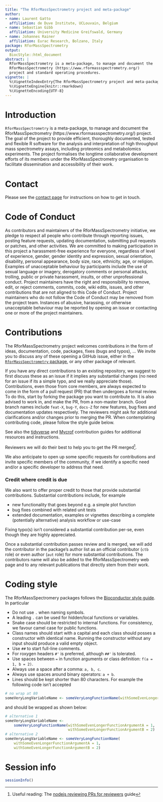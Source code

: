 ```yaml
---
title: "The RforMassSpectrometry project and meta-package"
author:
- name: Laurent Gatto
  affiliation: de Duve Institute, UCLouvain, Belgium
- name: Sebastian Gibb
  affiliation: University Medicine Greifswald, Germany
- name: Johannes Rainer
  affiliation: Eurac Research, Bolzano, Italy
package: RforMassSpectrometry
output:
  BiocStyle::html_document
abstract: |
  RforMassSpectrometry is a meta-package, to manage and document the
  RforMassSpectrometry (https://www.rformassspectrometry.org/)
  project and standard operating procedures.
vignette: |
  %\VignetteIndexEntry{The RforMassSpectrometry project and meta-package}
  %\VignetteEngine{knitr::rmarkdown}
  %\VignetteEncoding{UTF-8}
---
```


# Introduction

`RforMassSpectrometry` is a meta-package, to manage and document the
RforMassSpectrometry (https://www.rformassspectrometry.org/)
project. The goal of the project to provide efficient, thoroughly
documented, tested and flexible R software for the analysis and
interpretation of high throughput mass spectrometry assays, including
proteomics and metabolomics experiments. The project formalises the
longtime collaborative development efforts of its members under the
RforMassSpectrometry organisation to facilitate dissemination and
accessibility of their work.

# Contact

Please see the [contact
page](https://www.rformassspectrometry.org/contact/) for instructions
on how to get in touch.

# Code of Conduct

As contributors and maintainers of the RforMassSpectrometry
initiative, we pledge to respect all people who contribute through
reporting issues, posting feature requests, updating documentation,
submitting pull requests or patches, and other activities. We are
committed to making participation in this project a harassment-free
experience for everyone, regardless of level of experience, gender,
gender identity and expression, sexual orientation, disability,
personal appearance, body size, race, ethnicity, age, or
religion. Examples of unacceptable behaviour by participants include
the use of sexual language or imagery, derogatory comments or personal
attacks, trolling, public or private harassment, insults, or other
unprofessional conduct. Project maintainers have the right and
responsibility to remove, edit, or reject comments, commits, code,
wiki edits, issues, and other contributions that are not aligned to
this Code of Conduct. Project maintainers who do not follow the Code
of Conduct may be removed from the project team. Instances of abusive,
harassing, or otherwise unacceptable behaviour may be reported by
opening an issue or contacting one or more of the project maintainers.

# Contributions

The RforMassSpectrometry project welcomes contributions in the form of
ideas, documentation, code, packages, fixes (bugs and typos), ... We
invite you to discuss any of these opening a GitHub issue, either in
the [`RforMassSpectrometry`
package](https://github.com/rformassspectrometry/RforMassSpectrometry/issues),
or any other package of relevant.

If you have any direct contributions to an existing repository, we
suggest to first discuss these as an issue if it implies any
substantial changes (no need for an issue if its a simple typo, and we
really appreciate those). Contributions, even those from core members,
are always expected to come in the form of a pull request (PR) that
then undergoes a formal review. To do this, start by forking the
package you want to contribute to. It is also advised to work in, and
make the PR, from a non-master branch. Good branch names include
`feat-X`, `bug-Y`, `docs-Z` for new features, bug fixes and
documentation updates respectively. The reviewers might ask for
additional clarifications and/or changes prior to merging the PR. When
contemplating contributing code, please follow the style guide below.

See also the
[tidyverse](https://github.com/tidyverse/.github/blob/master/CONTRIBUTING.md)
and
[Mycrof](https://github.com/MycroftAI/mycroft-core/blob/dev/.github/CONTRIBUTING.md)
contribution guides for additional resources and instructions.

Reviewers we will do their best to help you to get the PR
merged^[Useful reading: The [nodejs reviewing PRs for
reviewers](https://github.com/nodejs/node/blob/master/doc/guides/contributing/pull-requests.md#reviewing-pull-requests)
guide].


We also anticipate to open up some specific requests for contributions
and invite specific members of the community, if we identify a specific
need and/or a specific developer to address that need.



### Credit where credit is due  {.unnumbered}

We also want to offer proper credit to those that provide substantial
contributions. Substantial contributions include, for example

- new functionality that goes beyond e.g. a simple plot function
- bug fixes combined with related unit tests
- extended documentation, examples or vignettes describing a complete
  (potentially alternative) analysis workflow or use-case

Fixing typo(s) isn't considered a substantial contribution per-se,
even though they are highly appreciated.

Once a substantial contribution passes review and is merged, we will
add the contributor in the package's author list as an official
contributor (`ctb` role) or even author (`aut` role) for more
substantial contributions. The contributors name will also be added to
the RforMassSpectrometry web page and to any relevant publications that
directly stem from their work.

# Coding style

The RforMassSpectromery packages follows the [Bioconductor style
guide](https://bioconductor.org/developers/how-to/coding-style/). In
particular

- Do not use `.` when naming symbols.
- A leading `.` can be used for hidden/local functions or variables.
- Snake case should be restricted to internal functions. For
  consistency, we favour camel case for public functions.
- Class names should start with a capital and each class should posses
  a constructor with identical name. Running the constructor without
  any input should produce a valid empty object.
- Use `##` to start full-line comments.
- For roxygen headers `#'` is preferred, although `##'` is tolerated.
- Use spaces between `=` in function arguments or class definition:
  `f(a = 1, b = 2)`.
- Always use a space after a comma: `a, b, c`.
- Always use spaces around binary operators: `a + b`.
- Lines should be kept shorter than 80 characters. For example the
  following code isn't accepted

```r
# no wrap at 80
someVeryLongVariableName <- someVeryLongFunctionName(withSomeEvenLongerFunctionArgumentA = 1, withSomeEvenLongerFunctionArgumentB = 2)
```

and should be wrapped as shown below:

```r
# alternative 1
someVeryLongVariableName <-
    someVeryLongFunctionName(withSomeEvenLongerFunctionArgumentA = 1,
                             withSomeEvenLongerFunctionArgumentB = 2)
# alternative 2
someVeryLongVariableName <- someVeryLongFunctionName(
    withSomeEvenLongerFunctionArgumentA = 1,
    withSomeEvenLongerFunctionArgumentB = 2)
```

# Session info {.unnumbered}

```r
sessionInfo()
```
